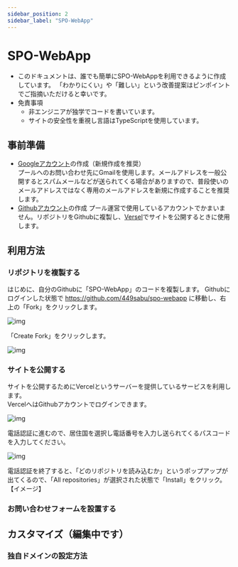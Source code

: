 ```yaml
---
sidebar_position: 2
sidebar_label: "SPO-WebApp"
---
```


# SPO-WebApp
- このドキュメントは、誰でも簡単にSPO-WebAppを利用できるように作成しています。
「わかりにくい」や「難しい」という改善提案はピンポイントでご指摘いただけると幸いです。  
- 免責事項
  - 非エンジニアが独学でコードを書いています。
  - サイトの安全性を重視し言語はTypeScriptを使用しています。

## 事前準備
- [Googleアカウント](https://www.google.com/intl/ja/account/about/)の作成（新規作成を推奨）  
プールへのお問い合わせ先にGmailを使用します。メールアドレスを一般公開するとスパムメールなどが送られてくる場合がありますので、普段使いのメールアドレスではなく専用のメールアドレスを新規に作成することを推奨します。
- [Githubアカウント](https://github.com/)の作成
プール運営で使用しているアカウントでかまいません。リポジトリをGithubに複製し、[Versel](https://vercel.com/login?next=)でサイトを公開するときに使用します。

## 利用方法

### リポジトリを複製する
はじめに、自分のGithubに「SPO-WebApp」のコードを複製します。
Githubにログインした状態で https://github.com/449sabu/spo-webapp に移動し、右上の「Fork」をクリックします。  

![img](/img/fork.png)

「Create Fork」をクリックします。  

![img](/img/create-fork.png)

### サイトを公開する
サイトを公開するためにVercelというサーバーを提供しているサービスを利用します。  
VercelへはGithubアカウントでログインできます。  

![img](/img/vercel.png)

電話認証に進むので、居住国を選択し電話番号を入力し送られてくるパスコードを入力してください。  

![img](/img/vercel2.png)

電話認証を終了すると、「どのリポジトリを読み込むか」というポップアップが出てくるので、「All repositories」が選択された状態で「Install」をクリック。  
【イメージ】

### お問い合わせフォームを設置する

## カスタマイズ（編集中です）
### 独自ドメインの設定方法

